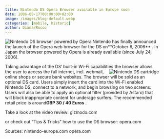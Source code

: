 ```yaml
---
title: Nintendo DS Opera Browser available in Europe soon
date: 2006-08-17T00:00:00+02:00
image: /images/blog-default.webp
categories: [mobile, historic]
author: Diana/Rocco
---
```


<div class="entry-content">
<img align="left" title="Nintendo DS browser powered by Opera" id="image36" alt="Nintendo DS browser powered by Opera" src="http://pavingways.com/wp-content/uploads/nintendo_ds_browser.thumbnail.jpg" />Nintendo has finally announced the launch of the Opera web browser for the DS on**October 6, 2006** . In Japan the browser powered by Opera is already available (since July 24, 2006).





Taking advantage of the DS’ built-in Wi-Fi capabilities the browser allows the user to<img align="right" alt="Nintendo DS cartridge" id="image37" title="Nintendo DS cartridge" src="http://pavingways.com/wp-content/uploads/nintendo-ds-with-cartridge.thumbnail.jpg" /> access the full internet, incl. webmail, online shops or secure bank websites. The browser will be sold as an optional DS card. Users simply insert the card into the Wi-Fi enabled Nintendo DS, connect to a network, and begin browsing on two screens. Users will also be able to apply an optional filter (provided by Astaro) that will block inappropriate content for underage surfers. The recommended retail price is around**GBP 30 / 40 Euros** .





Take a look at the video review: gizmodo.com


or check out “Tips & Tricks” how to use the DS browser: opera.com





Sources:
nintendo-europe.com
opera.com
</div>


